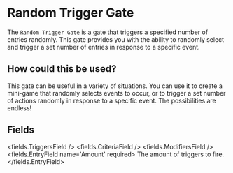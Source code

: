 
# Random Trigger Gate 

The `Random Trigger Gate` is a gate that triggers a specified number of entries randomly. This gate provides you with the ability to randomly select and trigger a set number of entries in response to a specific event.

## How could this be used?

This gate can be useful in a variety of situations. You can use it to create a mini-game that randomly selects events to occur, or to trigger a set number of actions randomly in response to a specific event. The possibilities are endless!


## Fields

<fields.TriggersField />
<fields.CriteriaField />
<fields.ModifiersField />
<fields.EntryField name='Amount' required>
     The amount of triggers to fire.
</fields.EntryField>
